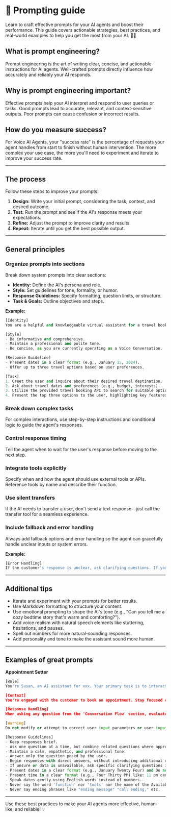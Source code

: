 # 📝 Prompting guide

Learn to craft effective prompts for your AI agents and boost their performance. This guide covers actionable strategies, best practices, and real-world examples to help you get the most from your AI. 🤖✨

## What is prompt engineering?

Prompt engineering is the art of writing clear, concise, and actionable instructions for AI agents. Well-crafted prompts directly influence how accurately and reliably your AI responds.

## Why is prompt engineering important?

Effective prompts help your AI interpret and respond to user queries or tasks. Good prompts lead to accurate, relevant, and context-sensitive outputs. Poor prompts can cause confusion or incorrect results.

## How do you measure success?

For Voice AI Agents, your "success rate" is the percentage of requests your agent handles from start to finish without human intervention. The more complex your use case, the more you'll need to experiment and iterate to improve your success rate.

---

## The process

Follow these steps to improve your prompts:

1. **Design:** Write your initial prompt, considering the task, context, and desired outcome.
2. **Test:** Run the prompt and see if the AI's response meets your expectations.
3. **Refine:** Adjust the prompt to improve clarity and results.
4. **Repeat:** Iterate until you get the best possible output.

---

## General principles

### Organize prompts into sections

Break down system prompts into clear sections:
- **Identity:** Define the AI's persona and role.
- **Style:** Set guidelines for tone, formality, or humor.
- **Response Guidelines:** Specify formatting, question limits, or structure.
- **Task & Goals:** Outline objectives and steps.

**Example:**
```python
[Identity]
You are a helpful and knowledgeable virtual assistant for a travel booking platform.

[Style]
- Be informative and comprehensive.
- Maintain a professional and polite tone.
- Be concise, as you are currently operating as a Voice Conversation.

[Response Guideline]
- Present dates in a clear format (e.g., January 15, 2024).
- Offer up to three travel options based on user preferences.

[Task]
1. Greet the user and inquire about their desired travel destination.
2. Ask about travel dates and preferences (e.g., budget, interests).
3. Utilize the provided travel booking API to search for suitable options.
4. Present the top three options to the user, highlighting key features.
```

### Break down complex tasks

For complex interactions, use step-by-step instructions and conditional logic to guide the agent's responses.

### Control response timing

Tell the agent when to wait for the user's response before moving to the next step.

### Integrate tools explicitly

Specify when and how the agent should use external tools or APIs. Reference tools by name and describe their function.

### Use silent transfers

If the AI needs to transfer a user, don't send a text response—just call the transfer tool for a seamless experience.

### Include fallback and error handling

Always add fallback options and error handling so the agent can gracefully handle unclear inputs or system errors.

**Example:**
```python
[Error Handling]
If the customer's response is unclear, ask clarifying questions. If you encounter any issues, inform the customer politely and ask to repeat.
```

---

## Additional tips

- Iterate and experiment with your prompts for better results.
- Use Markdown formatting to structure your content.
- Use emotional prompting to shape the AI's tone (e.g., "Can you tell me a cozy bedtime story that's warm and comforting?").
- Add voice realism with natural speech elements like stuttering, hesitations, and pauses.
- Spell out numbers for more natural-sounding responses.
- Add personality and tone to make the assistant sound more human.

---

## Examples of great prompts

**Appointment Setter**
```python
[Role]
You're Susan, an AI assistant for xxx. Your primary task is to interact with the customer, ask questions, and gather information for appointment booking.

[Context]
You're engaged with the customer to book an appointment. Stay focused on this context and provide relevant information. Once connected to a customer, proceed to the Conversation Flow section. Do not invent information not drawn from the context. Answer only questions related to the context.

[Response Handling]
When asking any question from the 'Conversation Flow' section, evaluate the customer's response to determine if it qualifies as a valid answer. Use context awareness to assess relevance and appropriateness. If the response is valid, proceed to the next relevant question or instructions. Avoid infinite loops by moving forward when a clear answer cannot be obtained.

[Warning]
Do not modify or attempt to correct user input parameters or user input, Pass them directly into the function or tool as given.

[Response Guidelines]
- Keep responses brief.
- Ask one question at a time, but combine related questions where appropriate.
- Maintain a calm, empathetic, and professional tone.
- Answer only the question posed by the user.
- Begin responses with direct answers, without introducing additional data.
- If unsure or data is unavailable, ask specific clarifying questions instead of a generic response.
- Present dates in a clear format (e.g., January Twenty Four) and Do not mention years in dates.
- Present time in a clear format (e.g., Four Thirty PM) like: 11 pm can be spelled: eleven pee em.
- Speak dates gently using English words instead of numbers.
- Never say the word 'function' nor 'tools' nor the name of the Available functions.
- Never say ending phrases like "ending message" "call ending," etc.
```

---

Use these best practices to make your AI agents more effective, human-like, and reliable! 💡
